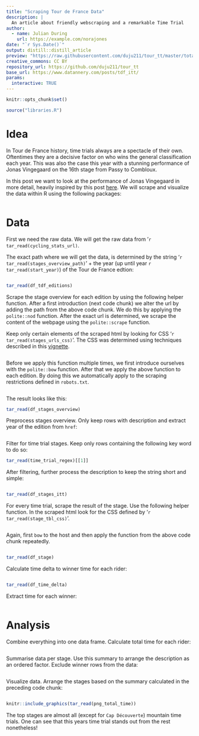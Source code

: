 ```yaml
---
title: "Scraping Tour de France Data"
description: |
  An article about friendly webscraping and a remarkable Time Trial
author:
  - name: Julian During
    url: https://example.com/norajones
date: "`r Sys.Date()`"
output: distill::distill_article
preview: "https://raw.githubusercontent.com/duju211/tour_tt/master/total_time.png"
creative_commons: CC BY
repository_url: https://github.com/duju211/tour_tt
base_url: https://www.datannery.com/posts/tdf_itt/
params:
  interactive: TRUE
---
```


```r
knitr::opts_chunk$set()
```

```r
source("libraries.R")
```

# Idea

In Tour de France history, time trials always are a spectacle of their own.
Oftentimes they are a decisive factor on who wins the general classification
each year. This was also the case this year with a stunning performance of
Jonas Vingegaard on the 16th stage from Passy to Combloux.

In this post we want to look at the performance of Jonas
Vingegaard in more detail, heavily inspired by this post 
[here](https://www.reddit.com/r/peloton/comments/153ys8r/most_dominant_tt_performances_in_the_tdf_since/?utm_source=share&utm_medium=android_app&utm_name=androidcss&utm_term=3&utm_content=share_button).
We will scrape and visualize the data within R using the following packages:

```r
```

# Data

First we need the raw data. We will get the raw data from
'`r tar_read(cycling_stats_url)`.

The exact path where we will get the data, is determined by the string
'`r tar_read(stages_overview_path)`' + the year
(up until year `r tar_read(start_year)`) of the Tour de France edtion:

```r
```

```r
tar_read(df_tdf_editions)
```

Scrape the stage overview for each edition by using the following helper
function.
After a first introduction (next code chunk) we alter the url by adding the
path from the above code chunk.
We do this by applying the `polite::nod` function.
After the exact url is determined, we scrape the content of the webpage using
the `polite::scrape` function.

Keep only certain elements of the scraped html by looking
for CSS '`r tar_read(stages_urls_css)`'. The CSS was determined using
techniques described in this [vignette](`r tar_read(rvest_url)`).

```r
```

Before we apply this function multiple times, we first introduce ourselves with
the `polite::bow` function. After that we apply the above function to each
edition. By doing this we automatically apply to the
scraping restrictions defined in `robots.txt`.

```r
```

The result looks like this:

```r
tar_read(df_stages_overview)
```

Preprocess stages overview. Only keep rows with description and extract year
of the edition from `href`:

```r
```

Filter for time trial stages. Keep only rows containing the following key word
to do so:

```r
tar_read(time_trial_regex)[[1]]
```

 After filtering, further process
the description to keep the string short and simple:

```r
```

```r
tar_read(df_stages_itt)
```

For every time trial, scrape the result of the stage. Use the following helper
function. In the scraped html look for the CSS defined by
'`r tar_read(stage_tbl_css)`'.

```r
```

Again, first `bow` to the host and then apply the function from the
above code chunk repeatedly.

```r
```

```r
tar_read(df_stage)
```


Calculate time delta to winner time for each rider:

```r
```

```r
tar_read(df_time_delta)
```

Extract time for each winner:

```r
```

# Analysis

Combine everything into one data frame. Calculate total time for each rider:

```r
```

Summarise data per stage. Use this summary to arrange the description as an
ordered factor. Exclude winner rows from the data:

```r
```

Visualize data. Arrange the stages based on the summary calculated in the
preceding code chunk:

```r
```

```r
knitr::include_graphics(tar_read(png_total_time))
```

The top stages are almost all (except for `Cap Découverte`) mountain time
trials. One can see that this years time trial stands out from the rest
nonetheless!
